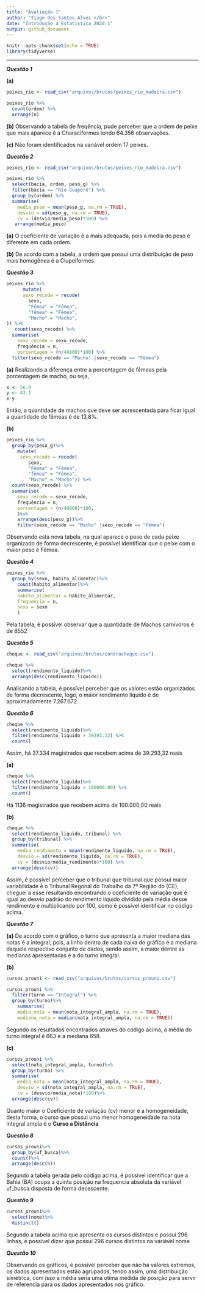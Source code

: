 ```yaml
---
title: "Avaliação I"
author: "Tiago dos Santos Alves </br>"
date: "Introdução a Estatistica 2020.1"
output: github_document
---
```


```r
knitr::opts_chunk$set(echo = TRUE)
library(tidyverse)
```

---

_**Questão 1**_

**(a)** 

```r
peixes_rio <- read_csv("arquivos/brutos/peixes_rio_madeira.csv")

peixes_rio %>%
  count(ordem) %>%
  arrange(n)

```


**(b)** Observando a tabela de freqência, pude perceber que a ordem de peixe que mais aparece é a Characiformes tendo 64.356 observações.


**(c)** Não foram identificados na variável ordem 17 peixes.


_**Questão 2**_

```r
peixes_rio <- read_csv("arquivos/brutos/peixes_rio_madeira.csv")

peixes_rio %>%
  select(bacia, ordem, peso_g) %>%
  filter(bacia == "Rio Guaporé") %>%
  group_by(ordem) %>% 
  summarise(
    media_peso = mean(peso_g, na.rm = TRUE),
    desvio = sd(peso_g, na.rm = TRUE),
    cv = (desvio/media_peso)*100) %>%
   arrange(media_peso)
```


**(a)** O coeficiente de variação é a mais adequada, pois a media do peso é diferente em cada ordem.


**(b)** De acordo com a tabela, a ordem que possui uma distribuição de peso mais homogênea é a Clupeiformes.


_**Questão 3**_ 


```r
peixes_rio %>%
      mutate(
      sexo_recode = recode(
        sexo,
        "Fêmea" = "Fêmea",
        "fêmea" = "Fêmea",
        "Macho" = "Macho",
)) %>%
   count(sexo_recode) %>%
  summarise(
    sexo_recode = sexo_recode,
    frequência = n,
    porcentagem = (n/49800)*100) %>%
  filter(sexo_recode == "Macho" |sexo_recode == "Fêmea")
```


**(a)** Realizando a diferença entre a porcentagem de fêmeas pela porcentagem de macho, ou seja, 

```r
x <- 56.9
y <- 43.1
x-y
```

Então, a quantidade de machos que deve ser acrescentada para ficar igual a quantidade de fêmeas é de 13,8%.


**(b)**

```r
peixes_rio %>%
  group_by(peso_g)%>%
    mutate(
     sexo_recode = recode(
        sexo,
        "Fêmea" = "Fêmea",
        "fêmea" = "Fêmea",
        "Macho" = "Macho")) %>%
  count(sexo_recode) %>%
  summarise(
    sexo_recode = sexo_recode,
    frequência = n,
    porcentagem = (n/49800)*100,
    )%>%
    arrange(desc(peso_g))%>%
    filter(sexo_recode == "Macho" |sexo_recode == "Fêmea")
```
Observando esta nova tabela, na qual aparece o peso de cada peixe organizado de forma decrescente, é possível identificar que o peixe com o maior peso é Fêmea.


_**Questão 4**_

```r
peixes_rio %>%
  group_by(sexo, habito_alimentar)%>%
    count(habito_alimentar)%>%
    summarise(
    habito_alimentar = habito_alimentar,
    frequencia = n,
    sexo = sexo
    )
```

Pela tabela, é possível observar que a quantidade de Machos carnívoros é de 8552



_**Questão 5**_

```r

cheque <- read_csv("arquivos/brutos/contracheque.csv")

cheque %>%
  select(rendimento_liquido)%>%
  arrange(desc(rendimento_liquido))
```

Analisando a tabela, é possível perceber que os valores estão organizados de forma decrescente, logo, o maior rendimento liquido é de aproximadamente 7.267.672



_**Questão 6**_ 

```r
cheque %>%
  select(rendimento_liquido)%>%
  filter(rendimento_liquido > 39293.32) %>%
  count()

```
Assim, há 37.334 magistrados que recebem acima de 39.293,32 reais


**(a)**

```r
cheque %>%
  select(rendimento_liquido)%>%
  filter(rendimento_liquido > 100000.00) %>%
  count()

```
Há 1136 magistrados que recebem acima de 100.000,00 reais


**(b)**

```r
cheque %>%
  select(rendimento_liquido, tribunal) %>%
  group_by(tribunal) %>%
  summarise(
    media_rendimento = mean(rendimento_liquido, na.rm = TRUE),
    desvio = sd(rendimento_liquido, na.rm = TRUE),
    cv = (desvio/media_rendimento)*100) %>%
  arrange(desc(cv))
```


Assim, é possível perceber que o tribunal que  tribunal que possui maior variabilidade é o Tribunal Regonal do Trabalho da 7ª Região do (CE), cheguei a esse resultando encontrando o coeficiente de variação que é igual ao desvio padrão do rendimento liquido dividido pela média desse rendimento e multiplicando por 100, como é possivel identificar no código acima.


_**Questão 7**_

**(a)** De acordo com o gráfico, o turno que apresenta a maior mediana das notas é a integral, pois, a linha dentro de cada caixa do gráfico é a mediana daquele respectivo conjunto de dados, sendo assim, a maior dentre as medianas apresentadas é a do turno integral.


**(b)** 
```r

cursos_prouni <- read_csv("arquivos/brutos/cursos_prouni.csv")

cursos_prouni %>%
  filter(turno == "Integral") %>%
  group_by(turno)%>%
    summarise(
    media_nota = mean(nota_integral_ampla, na.rm = TRUE),
    mediana_nota = median(nota_integral_ampla, na.rm = TRUE)) 
```


Segundo os resultados encontrados atraves do código acima, a média do turno integral é 663 e a mediana 658.



**(c)** 
```r
cursos_prouni %>%
  select(nota_integral_ampla, turno)%>%
  group_by(turno) %>%
  summarise(
    media_nota = mean(nota_integral_ampla, na.rm = TRUE),
    desvio = sd(nota_integral_ampla, na.rm = TRUE),
    cv = (desvio/media_nota)*100)%>%
  arrange(desc(cv))
```

Quanto maior o Coeficiente de variação (cv) menor é a homogeneidade, desta forma, o curso que possui uma menor homogeneidade na nota integral ampla é o **Curso a Distância**


_**Questão 8**_ 

```r
cursos_prouni%>%
  group_by(uf_busca)%>%
  count()%>%
  arrange(desc(n))
```

Segundo a tabela gerada pelo código acima, é possivel identificar que a Bahia (BA) ocupa a quinta posição na frequencia absoluta da variável uf_busca disposta de forma decescente.


_**Questão 9**_

```r
cursos_prouni%>%
  select(nome)%>%
  distinct()
```

Segundo a tabela acima que apresenta os cursos distintos e possui 296 linhas, é possivel dizer que possui 296 cursos distintos na variável nome



_**Questão 10**_

Observando os gráficos, é possível perceber que não há valores extremos, os dados apresentados estão agrupados, tendo assim, uma distribuição simétrica, com isso a média seria uma otima médida de posição para servir de referencia para os dados apresentados nos gráfico.
